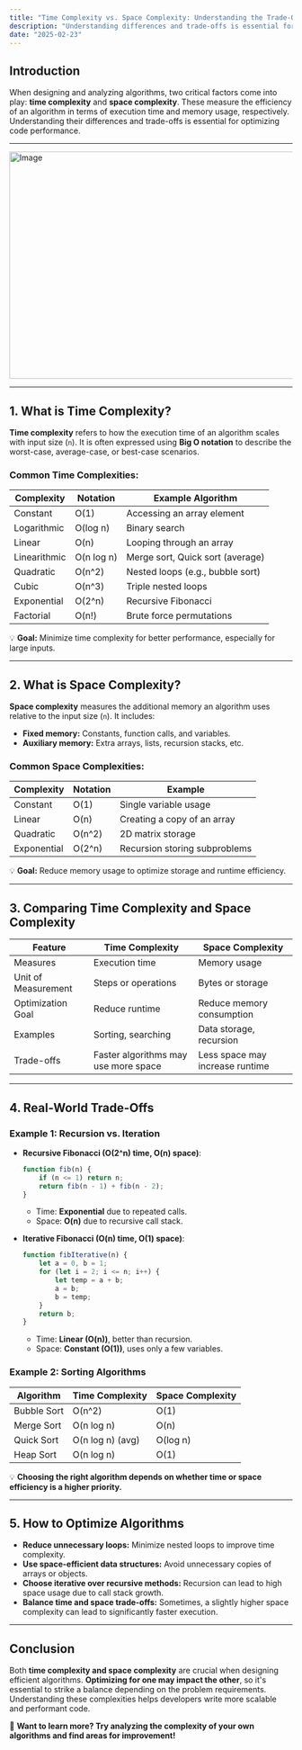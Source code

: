 ```yaml
---
title: "Time Complexity vs. Space Complexity: Understanding the Trade-Off"
description: "Understanding differences and trade-offs is essential for optimizing code performance."
date: "2025-02-23"
---
```


## Introduction
When designing and analyzing algorithms, two critical factors come into play: **time complexity** and **space complexity**. These measure the efficiency of an algorithm in terms of execution time and memory usage, respectively. Understanding their differences and trade-offs is essential for optimizing code performance.

---

<Image src="/blog-post-complexity.png" width="718" height="404" alt="Image" />

---

## 1. What is Time Complexity?
**Time complexity** refers to how the execution time of an algorithm scales with input size (`n`). It is often expressed using **Big O notation** to describe the worst-case, average-case, or best-case scenarios.

### **Common Time Complexities:**
| Complexity | Notation | Example Algorithm |
|------------|---------|-----------------|
| Constant   | O(1)   | Accessing an array element |
| Logarithmic | O(log n) | Binary search |
| Linear | O(n) | Looping through an array |
| Linearithmic | O(n log n) | Merge sort, Quick sort (average) |
| Quadratic | O(n^2) | Nested loops (e.g., bubble sort) |
| Cubic | O(n^3) | Triple nested loops |
| Exponential | O(2^n) | Recursive Fibonacci |
| Factorial | O(n!) | Brute force permutations |

💡 **Goal:** Minimize time complexity for better performance, especially for large inputs.

---

## 2. What is Space Complexity?
**Space complexity** measures the additional memory an algorithm uses relative to the input size (`n`). It includes:
- **Fixed memory:** Constants, function calls, and variables.
- **Auxiliary memory:** Extra arrays, lists, recursion stacks, etc.

### **Common Space Complexities:**
| Complexity | Notation | Example |
|------------|---------|---------|
| Constant | O(1) | Single variable usage |
| Linear | O(n) | Creating a copy of an array |
| Quadratic | O(n^2) | 2D matrix storage |
| Exponential | O(2^n) | Recursion storing subproblems |

💡 **Goal:** Reduce memory usage to optimize storage and runtime efficiency.

---

## 3. Comparing Time Complexity and Space Complexity
| Feature | Time Complexity | Space Complexity |
|---------|----------------|-----------------|
| Measures | Execution time | Memory usage |
| Unit of Measurement | Steps or operations | Bytes or storage |
| Optimization Goal | Reduce runtime | Reduce memory consumption |
| Examples | Sorting, searching | Data storage, recursion |
| Trade-offs | Faster algorithms may use more space | Less space may increase runtime |

---

## 4. Real-World Trade-Offs
### **Example 1: Recursion vs. Iteration**
- **Recursive Fibonacci (O(2^n) time, O(n) space)**:
  ```javascript
  function fib(n) {
      if (n <= 1) return n;
      return fib(n - 1) + fib(n - 2);
  }
  ```
  - Time: **Exponential** due to repeated calls.
  - Space: **O(n)** due to recursive call stack.

- **Iterative Fibonacci (O(n) time, O(1) space)**:
  ```javascript
  function fibIterative(n) {
      let a = 0, b = 1;
      for (let i = 2; i <= n; i++) {
          let temp = a + b;
          a = b;
          b = temp;
      }
      return b;
  }
  ```
  - Time: **Linear (O(n))**, better than recursion.
  - Space: **Constant (O(1))**, uses only a few variables.

### **Example 2: Sorting Algorithms**
| Algorithm | Time Complexity | Space Complexity |
|-----------|---------------|-----------------|
| Bubble Sort | O(n^2) | O(1) |
| Merge Sort | O(n log n) | O(n) |
| Quick Sort | O(n log n) (avg) | O(log n) |
| Heap Sort | O(n log n) | O(1) |

💡 **Choosing the right algorithm depends on whether time or space efficiency is a higher priority.**

---

## 5. How to Optimize Algorithms
- **Reduce unnecessary loops:** Minimize nested loops to improve time complexity.
- **Use space-efficient data structures:** Avoid unnecessary copies of arrays or objects.
- **Choose iterative over recursive methods:** Recursion can lead to high space usage due to call stack growth.
- **Balance time and space trade-offs:** Sometimes, a slightly higher space complexity can lead to significantly faster execution.

---

## Conclusion
Both **time complexity and space complexity** are crucial when designing efficient algorithms. **Optimizing for one may impact the other**, so it's essential to strike a balance depending on the problem requirements. Understanding these complexities helps developers write more scalable and performant code.

🚀 **Want to learn more? Try analyzing the complexity of your own algorithms and find areas for improvement!**